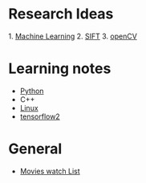 
= Research Ideas =
1. [[Machine Learning]]
2. [[SIFT]]
3. [[openCV]]

= Learning notes=
* [[Python]]
* C++
* [[Linux]]
* [[tensorflow2]]

=General=
* [[Movies watch List]]



